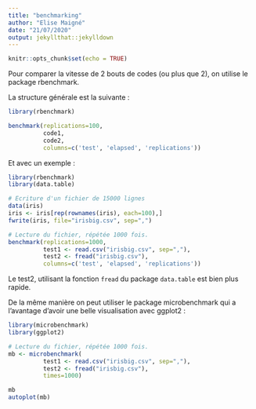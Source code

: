 ```yaml
---
title: "benchmarking"
author: "Elise Maigné"
date: "21/07/2020"
output: jekyllthat::jekylldown
---
```



```r
knitr::opts_chunk$set(echo = TRUE)
```

Pour comparer la vitesse de 2 bouts de codes (ou plus que 2), on utilise le package rbenchmark.

La structure générale est la suivante : 

```r
library(rbenchmark)

benchmark(replications=100,
          code1,
          code2,
          columns=c('test', 'elapsed', 'replications'))

```

Et avec un exemple :

```r
library(rbenchmark)
library(data.table)

# Ecriture d'un fichier de 15000 lignes 
data(iris)
iris <- iris[rep(rownames(iris), each=100),]
fwrite(iris, file="irisbig.csv", sep=",")

# Lecture du fichier, répétée 1000 fois. 
benchmark(replications=1000,
          test1 <- read.csv("irisbig.csv", sep=","),
          test2 <- fread("irisbig.csv"),
          columns=c('test', 'elapsed', 'replications'))
```

Le test2, utilisant la fonction `fread` du package `data.table` est bien plus rapide. 

De la même manière on peut utiliser le package microbenchmark qui a l'avantage d'avoir une belle visualisation avec ggplot2 :

```r
library(microbenchmark)
library(ggplot2)

# Lecture du fichier, répétée 1000 fois. 
mb <- microbenchmark(
          test1 <- read.csv("irisbig.csv", sep=","),
          test2 <- fread("irisbig.csv"),
          times=1000)

mb
autoplot(mb)
```
